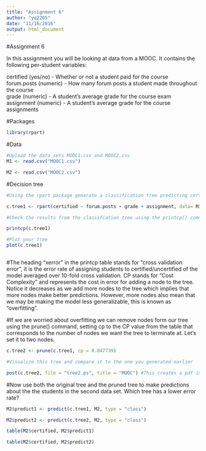 ```yaml
---
title: "Assignment 6"
author: "yq2205"
date: "11/16/2016"
output: html_document
---
```

#Assignment 6

In this assignment you will be looking at data from a MOOC. It contains the following per-student variables:

certified (yes/no) - Whether or not a student paid for the course  
forum.posts (numeric) - How many forum posts a student made throughout the course  
grade (numeric) - A student's average grade for the course exam  
assignment (numeric) - A student's average grade for the course assignments  

#Packages
```r
library(rpart)
```

#Data
```r
#Upload the data sets MOOC1.csv and MOOC2.csv
M1 <- read.csv("MOOC1.csv")

M2 <- read.csv("MOOC2.csv")

```

#Decision tree
```r
#Using the rpart package generate a classification tree predicting certified from the other variables in the M1 data frame.

c.tree1 <- rpart(certified ~ forum.posts + grade + assignment, data= M1, method = "class")

#Check the results from the classifcation tree using the printcp() command

printcp(c.tree1)

```

```r
#Plot your tree
plot(c.tree1)

```

```r

```

#The heading "xerror" in the printcp table stands for "cross validation error", it is the error rate of assigning students to certified/uncertified of the model averaged over 10-fold cross validation. CP stands for "Cost Complexity" and represents the cost in error for adding a node to the tree. Notice it decreases as we add more nodes to the tree which implies that more nodes make better predictions. However, more nodes also mean that we may be making the model less generalizable, this is known as "overfitting".

#If we are worried about overfitting we can remove nodes form our tree using the prune() command, setting cp to the CP value from the table that corresponds to the number of nodes we want the tree to terminate at. Let's set it to two nodes.

```r
c.tree2 <- prune(c.tree1, cp = 0.047739)

#Visualize this tree and compare it to the one you generated earlier

post(c.tree2, file = "tree2.ps", title = "MOOC") #This creates a pdf image of the tree
```

#Now use both the original tree and the pruned tree to make predictions about the the students in the second data set. Which tree has a lower error rate?

```r
M2$predict1 <- predict(c.tree1, M2, type = "class")

M2$predict2 <- predict(c.tree2, M2, type = "class")

table(M2$certified, M2$predict1)

table(M2$certified, M2$predict2)

```
